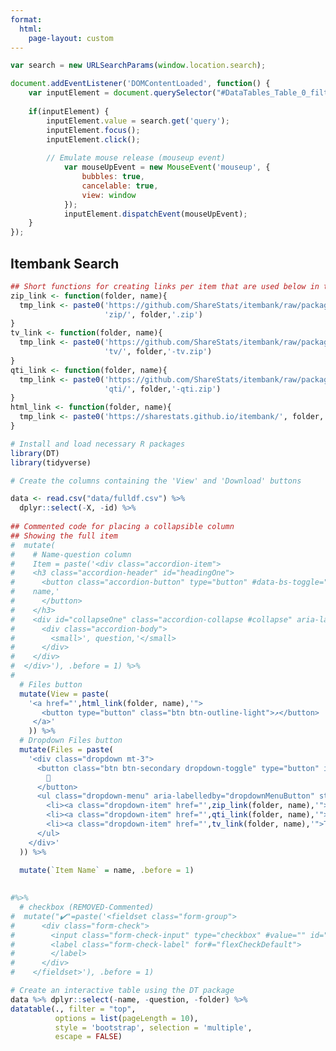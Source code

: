 ```yaml
---
format: 
  html:
    page-layout: custom
---
```


```js
var search = new URLSearchParams(window.location.search);

document.addEventListener('DOMContentLoaded', function() {
    var inputElement = document.querySelector("#DataTables_Table_0_filter input[type='search']");
    
    if(inputElement) {
        inputElement.value = search.get('query');
        inputElement.focus();
        inputElement.click();
        
        // Emulate mouse release (mouseup event)
            var mouseUpEvent = new MouseEvent('mouseup', {
                bubbles: true,
                cancelable: true,
                view: window
            });
            inputElement.dispatchEvent(mouseUpEvent);
    }
});
```

::: itembank
# Itembank Search

```r
## Short functions for creating links per item that are used below in the table.
zip_link <- function(folder, name){
  tmp_link <- paste0('https://github.com/ShareStats/itembank/raw/packages/packages/',
                     'zip/', folder,'.zip')
}
tv_link <- function(folder, name){
  tmp_link <- paste0('https://github.com/ShareStats/itembank/raw/packages/packages/',
                     'tv/', folder,'-tv.zip')
}
qti_link <- function(folder, name){
  tmp_link <- paste0('https://github.com/ShareStats/itembank/raw/packages/packages/',
                     'qti/', folder,'-qti.zip')
}
html_link <- function(folder, name){
  tmp_link <- paste0('https://sharestats.github.io/itembank/', folder, '/', name, '1.html')
}
```

```r
# Install and load necessary R packages
library(DT)
library(tidyverse)
```

```r
# Create the columns containing the 'View' and 'Download' buttons

data <- read.csv("data/fulldf.csv") %>% 
  dplyr::select(-X, -id) %>% 
  
## Commented code for placing a collapsible column
## Showing the full item
#  mutate(
#    # Name-question column
#    Item = paste('<div class="accordion-item">
#    <h3 class="accordion-header" id="headingOne">
#      <button class="accordion-button" type="button" #data-bs-toggle="collapse" data-bs-target="#collapseOne" #aria-expanded="true" aria-controls="collapseOne">',
#    name,'
#      </button>
#    </h3>
#    <div id="collapseOne" class="accordion-collapse #collapse" aria-labelledby="headingOne" style="">
#      <div class="accordion-body">
#        <small>', question,'</small>
#      </div>
#    </div>
#  </div>'), .before = 1) %>% 
#  
  # Files button 
  mutate(View = paste(
    '<a href="',html_link(folder, name),'">
       <button type="button" class="btn btn-outline-light">↗</button>
     </a>'
    )) %>% 
  # Dropdown Files button
  mutate(Files = paste(
    '<div class="dropdown mt-3">
      <button class="btn btn-secondary dropdown-toggle" type="button" id="dropdownMenuButton" data-bs-toggle="dropdown" aria-expanded="false">
        📁
      </button>
      <ul class="dropdown-menu" aria-labelledby="dropdownMenuButton" style="">
        <li><a class="dropdown-item" href="',zip_link(folder, name),'">ZIP Folder</a></li>
        <li><a class="dropdown-item" href="',qti_link(folder, name),'">QTI</a></li>
        <li><a class="dropdown-item" href="',tv_link(folder, name),'">TestVision</a></li>
      </ul>
    </div>'
  )) %>% 
  
  mutate(`Item Name` = name, .before = 1)

  
#%>% 
  # checkbox (REMOVED-Commented)
#  mutate("✔️"=paste('<fieldset class="form-group">
#      <div class="form-check">
#        <input class="form-check-input" type="checkbox" #value="" id="flexCheckDefault">
#        <label class="form-check-label" for#="flexCheckDefault">
#        </label>
#      </div>
#    </fieldset>'), .before = 1)

```

```r

# Create an interactive table using the DT package
data %>% dplyr::select(-name, -question, -folder) %>% 
datatable(., filter = "top", 
          options = list(pageLength = 10), 
          style = 'bootstrap', selection = 'multiple', 
          escape = FALSE)
```
:::
